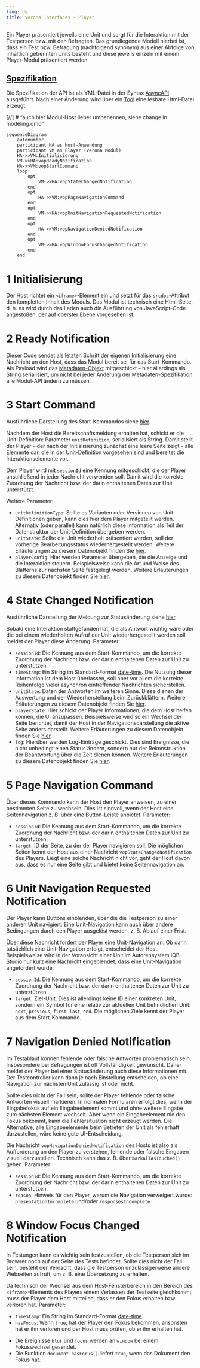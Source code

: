 ```yaml
---
lang: de
title: Verona Interfaces - Player
---
```


Ein Player präsentiert jeweils eine Unit und sorgt für die Interaktion mit der Testperson bzw. mit den Befragten. Das grundlegende Modell hierbei ist, dass ein Test bzw. Befragung (nachfolgend synonym) aus einer Abfolge von inhaltlich getrennten Units besteht und diese jeweils einzeln mit einem Player-Modul präsentiert werden.

::: {.callout-note}
## [Spezifikation](https://verona-interfaces.github.io/player/)

Die Spezifikation der API ist als YML-Datei in der Syntax [AsyncAPI](https://www.asyncapi.com/de) ausgeführt. Nach einer Änderung wird über ein [Tool](https://www.asyncapi.com/tools/generator) eine lesbare Html-Datei erzeugt.
:::

[//] # "auch hier Modul-Host lieber umbenennen, siehe change in modeling.qmd"
```mermaid
sequenceDiagram
    autonumber
    participant HA as Host-Anwendung
    participant VM as Player (Verona Modul)
    HA->>VM:Initialisierung
    VM->>HA:vopReadyNotification
    HA->>VM:vopStartCommand
    loop
        opt
            VM->>HA:vopStateChangedNotification
        end
        opt
            HA->>VM:vopPageNavigationCommand
        end
        opt
            VM->>HA:vopUnitNavigationRequestedNotification
        end
        opt
            HA->>VM:vopNavigationDeniedNotification
        end
        opt
            VM->>HA:vopWindowFocusChangedNotification
        end
    end
```

# 1 Initialisierung

Der Host richtet ein `<iframe>`-Element ein und setzt für das `srcdoc`-Attribut den kompletten Inhalt des Moduls. Das Modul ist technisch eine Html-Seite, d. h. es wird durch das Laden auch die Ausführung von JavaScript-Code angestoßen, der auf oberster Ebene vorgesehen ist.

# 2 Ready Notification

Dieser Code sendet als letzten Schritt der eigenen Initialisierung eine Nachricht an den Host, dass das Modul bereit sei für das Start-Kommando. Als Payload wird das [Metadaten-Objekt](../intro/metadata.qmd) mitgeschickt -- hier allerdings als String serialisiert, um nicht bei jeder Änderung der Metadaten-Spezifikation alle Modul-API ändern zu müssen.

# 3 Start Command

::: {.callout-tip}
Ausführliche Darstellung des Start-Kommandos siehe [hier](vopStartCommand.qmd).
:::

Nachdem der Host die Bereitschaftsmeldung erhalten hat, schickt er die Unit-Definition: Parameter `unitDefinition`, serialisiert als String. Damit stellt der Player -- der nach der Initialisierung zunächst eine leere Seite zeigt -- alle Elemente dar, die in der Unit-Definition vorgesehen sind und bereitet die Interaktionselemente vor.

Dem Player wird mit `sessionId` eine Kennung mitgeschickt, die der Player anschließend in jeder Nachricht verwenden soll. Damit wird die korrekte Zuordnung der Nachricht bzw. der darin enthaltenen Daten zur Unit unterstützt.

Weitere Parameter:

* `unitDefinitionType`: Sollte es Varianten oder Versionen von Unit-Definitionen geben, kann dies hier dem Player mitgeteilt werden. Alternativ (oder parallel) kann natürlich diese Information als Teil der Datenstruktur der Unit-Definition übergeben werden.
* `unitState`: Sollte die Unit wiederholt präsentiert werden, soll der vorherige Bearbeitungsstatus wiederhergestellt werden. Weitere Erläuterungen zu diesem Datenobjekt finden Sie [hier](vopStartCommand.qmd).
* `playerConfig`: Hier werden Parameter übergeben, die die Anzeige und die Interaktion steuern. Beispielsweise kann die Art und Weise des Blätterns zur nächsten Seite festgelegt werden. Weitere Erläuterungen zu diesem Datenobjekt finden Sie [hier](vopStartCommand.qmd).
 
# 4 State Changed Notification

::: {.callout-tip}
Ausführliche Darstellung der Meldung zur Statusänderung siehe [hier](vopStateChangedNotification.qmd).
:::

Sobald eine Interaktion stattgefunden hat, die als Antwort wichtig wäre oder die bei einem wiederholten Aufruf der Unit wiederhergestellt werden soll, meldet der Player diese Änderung. Parameter:

* `sessionId`: Die Kennung aus dem Start-Kommando, um die korrekte Zuordnung der Nachricht bzw. der darin enthaltenen Daten zur Unit zu unterstützen.
* `timeStamp`: Ein String im Standard-Format [date-time](https://tc39.es/ecma262/multipage/numbers-and-dates.html#sec-date-time-string-format). Die Nutzung dieser Information ist dem Host überlassen, soll aber vor allem die korrekte Reihenfolge vieler asynchron eintreffender Nachrichten sicherstellen.
* `unitState`: Daten der Antworten im weiteren Sinne. Diese dienen der Auswertung und der Wiederherstellung beim Zurückblättern. Weitere Erläuterungen zu diesem Datenobjekt finden Sie [hier](vopStateChangedNotification.qmd).
* `playerState`: Hier schickt der Player Informationen, die dem Host helfen können, die UI anzupassen. Beispielsweise wird so ein Wechsel der Seite berichtet, damit der Host in der Navigationsdarstellung die aktive Seite anders darstellt. Weitere Erläuterungen zu diesem Datenobjekt finden Sie [hier](vopStateChangedNotification.qmd).
* `log`: Hierüber werden Log-Einträge geschickt. Dies sind Ereignisse, die nicht unbedingt einen Status ändern, sondern nur der Rekonstruktion der Beantwortung über die Zeit dienen können. Weitere Erläuterungen zu diesem Datenobjekt finden Sie [hier](vopStateChangedNotification.qmd).

# 5 Page Navigation Command

Über dieses Kommando kann der Host den Player anweisen, zu einer bestimmten Seite zu wechseln. Dies ist sinnvoll, wenn der Host eine Seitennavigation z. B. über eine Button-Leiste anbietet. Parameter:

* `sessionId`: Die Kennung aus dem Start-Kommando, um die korrekte Zuordnung der Nachricht bzw. der darin enthaltenen Daten zur Unit zu unterstützen.
* `target`: ID der Seite, zu der der Player navigieren soll. Die möglichen Seiten kennt der Host aus einer Nachricht `vopStateChangedNotification` des Players. Liegt eine solche Nachricht nicht vor, geht der Host davon aus, dass es nur eine Seite gibt und bietet keine Seitennavigation an.

# 6 Unit Navigation Requested Notification

Der Player kann Buttons einblenden, über die die Testperson zu einer anderen Unit navigiert. Eine Unit-Navigation kann auch über andere Bedingungen durch den Player ausgelöst werden, z. B. Ablauf einer Frist.

Über diese Nachricht fordert der Player eine Unit-Navigation an. Ob dann tatsächlich eine Unit-Navigation erfolgt, entscheidet der Host. Beispielsweise wird in der Voransicht einer Unit im Autorensystem IQB-Studio nur kurz eine Nachricht eingeblendet, dass eine Unit-Navigation angefordert wurde.

* `sessionId`: Die Kennung aus dem Start-Kommando, um die korrekte Zuordnung der Nachricht bzw. der darin enthaltenen Daten zur Unit zu unterstützen.
* `target`: Ziel-Unit. Dies ist allerdings keine ID einer konkreten Unit, sondern ein Symbol für eine relativ zur aktuellen Unit befindlichen Unit: `next`, `previous`, `first`, `last`, `end`. Die möglichen Ziele kennt der Player aus dem Start-Kommando.

# 7 Navigation Denied Notification

Im Testablauf können fehlende oder falsche Antworten problematisch sein. Insbesondere bei Befragungen ist oft Vollständigkeit gewünscht. Daher meldet der Player bei einer Statusänderung auch diese Informationen mit. Der Testcontroller kann dann je nach Einstellung entscheiden, ob eine Navigation zur nächsten Unit zulässig ist oder nicht.

Sollte dies nicht der Fall sein, sollte der Player fehlende oder falsche Antworten visuell markieren. In normalen Formularen erfolgt dies, wenn der Eingabefokus auf ein Eingabeelement kommt und ohne weitere Eingabe zum nächsten Element wechselt. Aber wenn ein Eingabeelement nie den Fokus bekommt, kann die Fehlersituation nicht erzeugt werden. Die Alternative, alle Eingabeelemente beim Betreten der Unit als fehlerhaft darzustellen, wäre keine gute UI-Entscheidung.

Die Nachricht `vopNavigationDeniedNotification` des Hosts ist also als Aufforderung an den Player zu verstehen, fehlende oder falsche Eingaben visuell darzustellen. Technisch kann das z. B. über `markAllAsTouched()` gehen. Parameter:

* `sessionId`: Die Kennung aus dem Start-Kommando, um die korrekte Zuordnung der Nachricht bzw. der darin enthaltenen Daten zur Unit zu unterstützen.
* `reason`: Hinweis für den Player, warum die Navigation verweigert wurde: `presentationIncomplete` und/oder `responsesIncomplete`.

# 8 Window Focus Changed Notification

In Testungen kann es wichtig sein festzustellen, ob die Testperson sich im Browser noch auf der Seite des Tests befindet. Sollte dies nicht der Fall sein, besteht der Verdacht, dass die Testperson unzulässigerweise andere Webseiten aufruft, um z. B. eine Übersetzung zu erhalten.

Da technisch der Wechsel aus dem Host-Fensterbereich in den Bereich des `<iframe>`-Elements des Players einem Verlassen der Testseite gleichkommt, muss der Player dem Host mitteilen, dass er den Fokus erhalten bzw. verloren hat. Parameter:

* `timeStamp`: Ein String im Standard-Format [date-time](https://tc39.es/ecma262/multipage/numbers-and-dates.html#sec-date-time-string-format).
* `hasFocus`: Wenn `true`, hat der Player den Fokus bekommen, ansonsten hat er ihn verloren und der Host muss prüfen, ob er ihn erhalten hat.

::: {.callout-tip}

* Die Ereignisse `blur` und `focus` werden an `window` bei einem Fokuswechsel gesendet.
* Die Funktion `document.hasFocus()` liefert `true`, wenn das Dokument den Fokus hat.
:::
